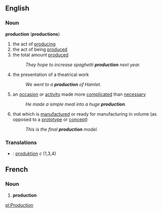 ==English==
===Noun===
'''production''' ('''productions''')
#the act of [[produce|producing]]
#the act of being [[produce]]d
#the total amount [[produce]]d
#:''They hope to increase spaghetti '''production''' next year.''
#the presentation of a theatrical work
#:''We went to a '''production''' of Hamlet.''
#an [[occasion]] or [[activity]] made more [[complicated]] than [[necessary]]
#:''He made a simple meal into a huge '''production'''.''
#that which is [[manufacture]]d or ready for manufacturing in volume (as opposed to a [[prototype]] or [[concept]])
#:''This is the final '''production''' model.''

===Translations===
*{{sv}}: [[produktion]] ''c'' (1,3,4)



==French==
===Noun===
# '''production'''

[[pl:Production]]